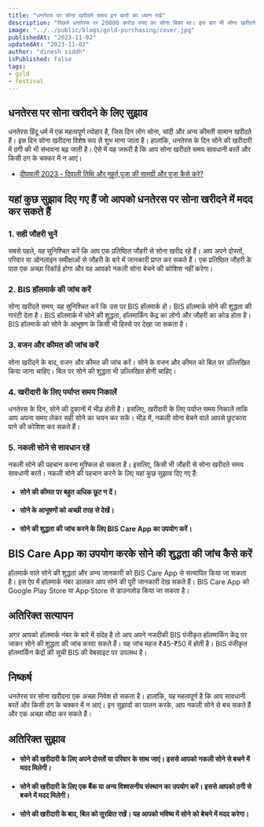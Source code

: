 ```yaml
---
title: "धनतेरस पर सोना खरीदते समय इन बातों का ध्यान रखें"
description: "पिछले धनतेरस पर 20000 करोड़ रुपए का सोना बिका था। इस बार भी सोना खरीदने वालों की संख्या में इजाफा होने की उम्मीद है। ऐसे में यह जरूरी है कि आप सोना खरीदते समय सावधानी बरतें और किसी ठग के चक्कर में न आएं।"
image: "../../public/blogs/gold-purchasing/cover.jpg"
publishedAt: "2023-11-02"
updatedAt: "2023-11-02"
author: "dinesh siddh"
isPublished: false
tags: 
- gold
- festival
---
```


## धनतेरस पर सोना खरीदने के लिए सुझाव 

धनतेरस हिंदू धर्म में एक महत्वपूर्ण त्योहार है, जिस दिन लोग सोना, चांदी और अन्य कीमती सामान खरीदते हैं। इस दिन सोना खरीदना विशेष रूप से शुभ माना जाता है। हालांकि, धनतेरस के दिन सोने की खरीदारी में ठगी की भी संभावना बढ़ जाती है। ऐसे में यह जरूरी है कि आप सोना खरीदते समय सावधानी बरतें और किसी ठग के चक्कर में न आएं।
* [दीपावली 2023 - दिवाली तिथि और मुहूर्त,पूजा की सामग्री और पूजा कैसे करे?](/diwali-party)

## यहां कुछ सुझाव दिए गए हैं जो आपको धनतेरस पर सोना खरीदने में मदद कर सकते हैं

### 1. सही जौहरी चुनें

सबसे पहले, यह सुनिश्चित करें कि आप एक प्रतिष्ठित जौहरी से सोना खरीद रहे हैं। आप अपने दोस्तों, परिवार या ऑनलाइन समीक्षाओं से जौहरी के बारे में जानकारी प्राप्त कर सकते हैं। एक प्रतिष्ठित जौहरी के पास एक अच्छा रिकॉर्ड होगा और वह आपको नकली सोना बेचने की कोशिश नहीं करेगा।

### 2. BIS हॉलमार्क की जांच करें

सोना खरीदते समय, यह सुनिश्चित करें कि उस पर BIS हॉलमार्क हो। BIS हॉलमार्क सोने की शुद्धता की गारंटी देता है। BIS हॉलमार्क में सोने की शुद्धता, हॉलमार्किंग केंद्र का लोगो और जौहरी का कोड होता है। BIS हॉलमार्क को सोने के आभूषण के किसी भी हिस्से पर देखा जा सकता है।

### 3. वजन और कीमत की जांच करें

सोना खरीदने के बाद, वजन और कीमत की जांच करें। सोने के वजन और कीमत को बिल पर उल्लिखित किया जाना चाहिए। बिल पर सोने की शुद्धता भी उल्लिखित होनी चाहिए।

### 4. खरीदारी के लिए पर्याप्त समय निकालें

धनतेरस के दिन, सोने की दुकानों में भीड़ होती है। इसलिए, खरीदारी के लिए पर्याप्त समय निकालें ताकि आप अपना समय लेकर सही सोने का चयन कर सकें। भीड़ में, नकली सोना बेचने वाले आपसे छुटकारा पाने की कोशिश कर सकते हैं।

### 5. नकली सोने से सावधान रहें

नकली सोने की पहचान करना मुश्किल हो सकता है। इसलिए, किसी भी जौहरी से सोना खरीदते समय सावधानी बरतें। नकली सोने की पहचान करने के लिए यहां कुछ सुझाव दिए गए हैं:

* #### सोने की कीमत पर बहुत अधिक छूट न दें।
* #### सोने के आभूषणों को अच्छी तरह से देखें।
* #### सोने की शुद्धता की जांच करने के लिए BIS Care App का उपयोग करें।

## BIS Care App का उपयोग करके सोने की शुद्धता की जांच कैसे करें

हॉलमार्क वाले सोने की शुद्धता और अन्य जानकारी को BIS Care App से सत्यापित किया जा सकता है। इस ऐप में हॉलमार्क नंबर डालकर आप सोने की पूरी जानकारी देख सकते हैं। BIS Care App को Google Play Store या App Store से डाउनलोड किया जा सकता है।

## अतिरिक्त सत्यापन

अगर आपको हॉलमार्क नंबर के बारे में संदेह है तो आप अपने नजदीकी BIS पंजीकृत हॉलमार्किंग केंद्र पर जाकर सोने की शुद्धता की जांच करवा सकते हैं। यह जांच महज ₹45-₹50 में होती है। BIS पंजीकृत हॉलमार्किंग केंद्रों की सूची BIS की वेबसाइट पर उपलब्ध है।

## निष्कर्ष

धनतेरस पर सोना खरीदना एक अच्छा निवेश हो सकता है। हालांकि, यह महत्वपूर्ण है कि आप सावधानी बरतें और किसी ठग के चक्कर में न आएं। इन सुझावों का पालन करके, आप नकली सोने से बच सकते हैं और एक अच्छा सौदा कर सकते हैं।

## अतिरिक्त सुझाव

* #### सोने की खरीदारी के लिए अपने दोस्तों या परिवार के साथ जाएं। इससे आपको नकली सोने से बचने में मदद मिलेगी।
* #### सोने की खरीदारी के लिए एक बैंक या अन्य विश्वसनीय संस्थान का उपयोग करें। इससे आपको ठगी से बचने में मदद मिलेगी।
* #### सोने की खरीदारी के बाद, बिल को सुरक्षित रखें। यह आपको भविष्य में सोने को बेचने में मदद करेगा।

